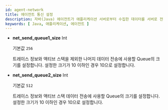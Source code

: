 ```yaml
---
id: agent-network
title: 에이전트 통신 설정
description: 자바(Java) 에이전트가 애플리케이션 서버로부터 수집한 데이터를 서버로 전송하기 위한 네트워크 설정 방법을 안내합니다. 주요 설정 옵션으로는 수집 서버 호스트, 포트, 타임아웃 값, 네트워크 전송 크기, 데이터 전송 큐 크기 등이 있으며, 에이전트의 효율적인 데이터 관리 및 안정적인 서버 통신을 보장하는 데 중요합니다.
keywords: [ Java, 애플리케이션, 에이전트 ]
---
```



<Commonnetwork /> 

* **net_send_queue1_size** <span class='type'>Int</span>

  기본값 `256`

  트레이스 정보와 액티브 스택을 제외한 나머지 데이터 전송에 사용할 Queue의 크기를 설정합니다. 설정한 크기가 10 이하인 경우 10으로 설정합니다.

* **net_send_queue2_size** <span class='type'>Int</span>

  기본값 `512`

  트레이스 정보와 액티브 스택 데이터 전송에 사용할 Queue의 크기를 설정합니다. 설정한 크기가 10 이하인 경우 10으로 설정합니다.